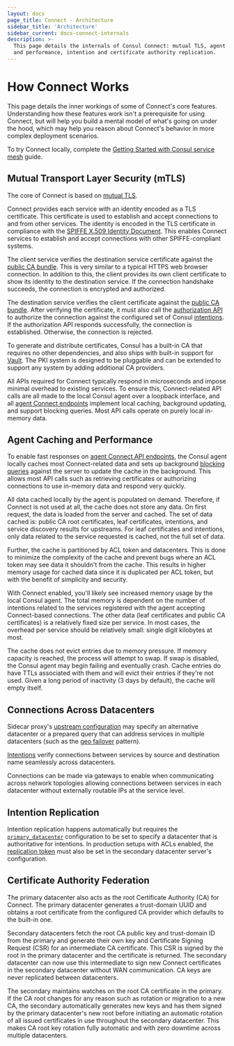 ```yaml
---
layout: docs
page_title: Connect - Architecture
sidebar_title: 'Architecture'
sidebar_current: docs-connect-internals
description: >-
  This page details the internals of Consul Connect: mutual TLS, agent caching
  and performance, intention and certificate authority replication.
---
```


# How Connect Works

This page details the inner workings of some of Connect's core features.
Understanding how these features work isn't a prerequisite for using Connect,
but will help you build a mental model of what's going on under the hood, which
may help you reason about Connect's behavior in more complex deployment
scenarios.

To try Connect locally, complete the [Getting Started with Consul service 
mesh](https://learn.hashicorp.com/consul/gs-consul-service-mesh/understand-consul-service-mesh?utm_source=WEBSITE&utm_medium=WEB_IO&utm_offer=ARTICLE_PAGE&utm_content=DOCS) 
guide.

## Mutual Transport Layer Security (mTLS)

The core of Connect is based on [mutual TLS](https://en.wikipedia.org/wiki/Mutual_authentication).

Connect provides each service with an identity encoded as a TLS certificate.
This certificate is used to establish and accept connections to and from other
services. The identity is encoded in the TLS certificate in compliance with
the [SPIFFE X.509 Identity Document](https://github.com/spiffe/spiffe/blob/master/standards/X509-SVID.md).
This enables Connect services to establish and accept connections with
other SPIFFE-compliant systems.

The client service verifies the destination service certificate
against the [public CA bundle](/api/connect/ca#list-ca-root-certificates).
This is very similar to a typical HTTPS web browser connection. In addition
to this, the client provides its own client certificate to show its
identity to the destination service. If the connection handshake succeeds,
the connection is encrypted and authorized.

The destination service verifies the client certificate
against the [public CA bundle](/api/connect/ca#list-ca-root-certificates).
After verifying the certificate, it must also call the
[authorization API](/api/agent/connect#authorize) to authorize
the connection against the configured set of Consul [intentions](/docs/connect/intentions).
If the authorization API responds successfully, the connection is established.
Otherwise, the connection is rejected.

To generate and distribute certificates, Consul has a built-in CA that
requires no other dependencies, and
also ships with built-in support for [Vault](/docs/connect/ca/vault). The PKI system is designed to be pluggable
and can be extended to support any system by adding additional CA providers.

All APIs required for Connect typically respond in microseconds and impose
minimal overhead to existing services. To ensure this, Connect-related API calls
are all made to the local Consul agent over a loopback interface, and all [agent
Connect endpoints](/api/agent/connect) implement local caching, background
updating, and support blocking queries. Most API calls operate on purely local
in-memory data.

## Agent Caching and Performance

To enable fast responses on [agent Connect API
endpoints](/api/agent/connect), the Consul agent locally caches most
Connect-related data and sets up background [blocking
queries](/api/features/blocking) against the server to update the cache in
the background. This allows most API calls such as retrieving certificates or
authorizing connections to use in-memory data and respond very quickly.

All data cached locally by the agent is populated on demand. Therefore, if
Connect is not used at all, the cache does not store any data. On first request,
the data is loaded from the server and cached. The set of data cached is: public
CA root certificates, leaf certificates, intentions, and service discovery
results for upstreams. For leaf certificates and intentions, only data related
to the service requested is cached, not the full set of data.

Further, the cache is partitioned by ACL token and datacenters. This is done
to minimize the complexity of the cache and prevent bugs where an ACL token
may see data it shouldn't from the cache. This results in higher memory usage
for cached data since it is duplicated per ACL token, but with the benefit
of simplicity and security.

With Connect enabled, you'll likely see increased memory usage by the
local Consul agent. The total memory is dependent on the number of intentions
related to the services registered with the agent accepting Connect-based
connections. The other data (leaf certificates and public CA certificates)
is a relatively fixed size per service. In most cases, the overhead per
service should be relatively small: single digit kilobytes at most.

The cache does not evict entries due to memory pressure. If memory capacity
is reached, the process will attempt to swap. If swap is disabled, the Consul
agent may begin failing and eventually crash. Cache entries do have TTLs
associated with them and will evict their entries if they're not used. Given
a long period of inactivity (3 days by default), the cache will empty itself.

## Connections Across Datacenters

Sidecar proxy's [upstream configuration](/docs/connect/registration/service-registration#upstream-configuration-reference)
may specify an alternative datacenter or a prepared query that can address services
in multiple datacenters (such as the [geo failover](https://learn.hashicorp.com/consul/developer-discovery/geo-failover) pattern).

[Intentions](/docs/connect/intentions) verify connections between services by
source and destination name seamlessly across datacenters.

Connections can be made via gateways to enable when communicating across
network topologies allowing connections between services in each datacenter
without externally routable IPs at the service level.

## Intention Replication

Intention replication happens automatically but requires the
[`primary_datacenter`](/docs/agent/options#primary_datacenter)
configuration to be set to specify a datacenter that is authoritative
for intentions. In production setups with ACLs enabled, the
[replication token](/docs/agent/options#acl_tokens_replication) must also
be set in the secondary datacenter server's configuration.

## Certificate Authority Federation

The primary datacenter also acts as the root Certificate Authority (CA) for Connect.
The primary datacenter generates a trust-domain UUID and obtains a root certificate
from the configured CA provider which defaults to the built-in one.

Secondary datacenters fetch the root CA public key and trust-domain ID from the
primary and generate their own key and Certificate Signing Request (CSR) for an
intermediate CA certificate. This CSR is signed by the root in the primary
datacenter and the certificate is returned. The secondary datacenter can now use
this intermediate to sign new Connect certificates in the secondary datacenter
without WAN communication. CA keys are never replicated between datacenters.

The secondary maintains watches on the root CA certificate in the primary. If the
CA root changes for any reason such as rotation or migration to a new CA, the
secondary automatically generates new keys and has them signed by the primary
datacenter's new root before initiating an automatic rotation of all issued
certificates in use throughout the secondary datacenter. This makes CA root key
rotation fully automatic and with zero downtime across multiple datacenters.
